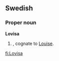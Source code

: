 ==Swedish==

===Proper noun===
'''Lovisa'''

# {{given name|female||sv:}}, cognate to [[Louise]].

[[fi:Lovisa]]